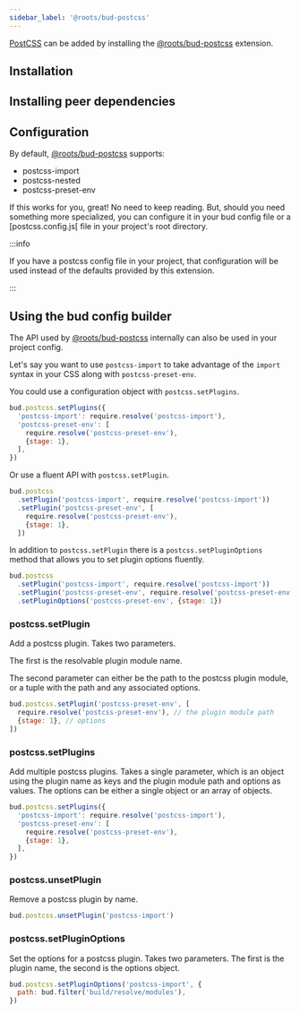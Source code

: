 ```yaml
---
sidebar_label: '@roots/bud-postcss'
---
```





[PostCSS](https://postcss.org) can be added by installing the [@roots/bud-postcss](/extensions/bud-postcss) extension.

## Installation

<Install packages="@roots/bud-postcss" />

## Installing peer dependencies

<PeerDependencies />

## Configuration

By default, [@roots/bud-postcss](/extensions/bud-postcss) supports:

- postcss-import
- postcss-nested
- postcss-preset-env

If this works for you, great! No need to keep reading. But, should you need something more specialized,
you can configure it in your bud config file or a [postcss.config.js[ file in your project's root directory.

:::info

If you have a postcss config file in your project, that configuration will be used instead of the defaults provided by this extension.

:::

## Using the bud config builder

The API used by [@roots/bud-postcss](/extensions/bud-postcss) internally can also be used in your project config.

Let's say you want to use `postcss-import` to take advantage of the `import` syntax in your CSS along with
`postcss-preset-env`.

You could use a configuration object with `postcss.setPlugins`.

```js
bud.postcss.setPlugins({
  'postcss-import': require.resolve('postcss-import'),
  'postcss-preset-env': [
    require.resolve('postcss-preset-env'),
    {stage: 1},
  ],
})
```

Or use a fluent API with `postcss.setPlugin`.

```js
bud.postcss
  .setPlugin('postcss-import', require.resolve('postcss-import'))
  .setPlugin('postcss-preset-env', [
    require.resolve('postcss-preset-env'),
    {stage: 1},
  ])
```

In addition to `postcss.setPlugin` there is a `postcss.setPluginOptions` method that allows you to set plugin options fluently.

```js
bud.postcss
  .setPlugin('postcss-import', require.resolve('postcss-import'))
  .setPlugin('postcss-preset-env', require.resolve('postcss-preset-env'))
  .setPluginOptions('postcss-preset-env', {stage: 1})
```

### postcss.setPlugin

Add a postcss plugin. Takes two parameters.

The first is the resolvable plugin module name.

The second parameter can either be the path to the postcss plugin module, or a tuple with the path and any associated options.

```js
bud.postcss.setPlugin('postcss-preset-env', [
  require.resolve('postcss-preset-env'), // the plugin module path
  {stage: 1}, // options
])
```

### postcss.setPlugins

Add multiple postcss plugins. Takes a single parameter, which is an object using the plugin
name as keys and the plugin module path and options as values. The options can be either a single object or an array of objects.

```js
bud.postcss.setPlugins({
  'postcss-import': require.resolve('postcss-import'),
  'postcss-preset-env': [
    require.resolve('postcss-preset-env'),
    {stage: 1},
  ],
})
```

### postcss.unsetPlugin

Remove a postcss plugin by name.

```js
bud.postcss.unsetPlugin('postcss-import')
```

### postcss.setPluginOptions

Set the options for a postcss plugin. Takes two parameters. The first is the plugin name,
the second is the options object.

```js
bud.postcss.setPluginOptions('postcss-import', {
  path: bud.filter('build/resolve/modules'),
})
```
